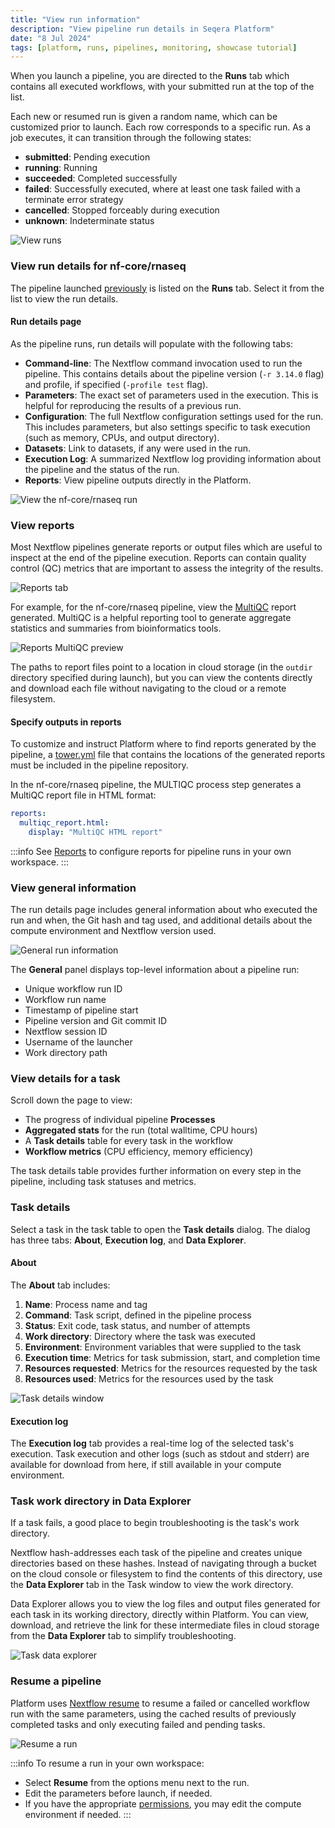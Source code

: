 ```yaml
---
title: "View run information"
description: "View pipeline run details in Seqera Platform"
date: "8 Jul 2024"
tags: [platform, runs, pipelines, monitoring, showcase tutorial]
---
```



When you launch a pipeline, you are directed to the **Runs** tab which contains all executed workflows, with your submitted run at the top of the list. 

Each new or resumed run is given a random name, which can be customized prior to launch. Each row corresponds to a specific run. As a job executes, it can transition through the following states:

- **submitted**: Pending execution
- **running**: Running
- **succeeded**: Completed successfully
- **failed**: Successfully executed, where at least one task failed with a terminate error strategy
- **cancelled**: Stopped forceably during execution
- **unknown**: Indeterminate status

![View runs](assets/sp-cloud-view-all-runs.gif)

### View run details for nf-core/rnaseq

The pipeline launched [previously](./launch-pipelines) is listed on the **Runs** tab. Select it from the list to view the run details.

#### Run details page

As the pipeline runs, run details will populate with the following tabs:

- **Command-line**: The Nextflow command invocation used to run the pipeline. This contains details about the pipeline version (`-r 3.14.0` flag) and profile, if specified (`-profile test` flag).
- **Parameters**: The exact set of parameters used in the execution. This is helpful for reproducing the results of a previous run.
- **Configuration**: The full Nextflow configuration settings used for the run. This includes parameters, but also settings specific to task execution (such as memory, CPUs, and output directory).
- **Datasets**: Link to datasets, if any were used in the run.
- **Execution Log**: A summarized Nextflow log providing information about the pipeline and the status of the run.
- **Reports**: View pipeline outputs directly in the Platform.

![View the nf-core/rnaseq run](assets/sp-cloud-run-info.gif)

### View reports

Most Nextflow pipelines generate reports or output files which are useful to inspect at the end of the pipeline execution. Reports can contain quality control (QC) metrics that are important to assess the integrity of the results.

![Reports tab](assets/reports-tab.png)

For example, for the nf-core/rnaseq pipeline, view the [MultiQC](https://docs.seqera.io/multiqc) report generated. MultiQC is a helpful reporting tool to generate aggregate statistics and summaries from bioinformatics tools.

![Reports MultiQC preview](assets/reports-preview.png)

The paths to report files point to a location in cloud storage (in the `outdir` directory specified during launch), but you can view the contents directly and download each file without navigating to the cloud or a remote filesystem.

#### Specify outputs in reports

To customize and instruct Platform where to find reports generated by the pipeline, a [tower.yml](https://github.com/nf-core/rnaseq/blob/master/tower.yml) file that contains the locations of the generated reports must be included in the pipeline repository. 

In the nf-core/rnaseq pipeline, the MULTIQC process step generates a MultiQC report file in HTML format:

```yaml
reports:
  multiqc_report.html:
    display: "MultiQC HTML report"
```

:::info
See [Reports](../../reports/overview) to configure reports for pipeline runs in your own workspace. 
:::

### View general information

The run details page includes general information about who executed the run and when, the Git hash and tag used, and additional details about the compute environment and Nextflow version used.

![General run information](assets/general-run-details.gif)

The **General** panel displays top-level information about a pipeline run:

- Unique workflow run ID
- Workflow run name
- Timestamp of pipeline start
- Pipeline version and Git commit ID
- Nextflow session ID
- Username of the launcher
- Work directory path

### View details for a task

Scroll down the page to view:

- The progress of individual pipeline **Processes**
- **Aggregated stats** for the run (total walltime, CPU hours)
- A **Task details** table for every task in the workflow
- **Workflow metrics** (CPU efficiency, memory efficiency)

The task details table provides further information on every step in the pipeline, including task statuses and metrics.

### Task details

Select a task in the task table to open the **Task details** dialog. The dialog has three tabs: **About**, **Execution log**, and **Data Explorer**.

#### About

The **About** tab includes:

1. **Name**: Process name and tag
2. **Command**: Task script, defined in the pipeline process
3. **Status**: Exit code, task status, and number of attempts
4. **Work directory**: Directory where the task was executed
5. **Environment**: Environment variables that were supplied to the task
6. **Execution time**: Metrics for task submission, start, and completion time
7. **Resources requested**: Metrics for the resources requested by the task
8. **Resources used**: Metrics for the resources used by the task

![Task details window](assets/task-details.gif)

#### Execution log

The **Execution log** tab provides a real-time log of the selected task's execution. Task execution and other logs (such as stdout and stderr) are available for download from here, if still available in your compute environment.

### Task work directory in Data Explorer

If a task fails, a good place to begin troubleshooting is the task's work directory.

Nextflow hash-addresses each task of the pipeline and creates unique directories based on these hashes. Instead of navigating through a bucket on the cloud console or filesystem to find the contents of this directory, use the **Data Explorer** tab in the Task window to view the work directory.

Data Explorer allows you to view the log files and output files generated for each task in its working directory, directly within Platform. You can view, download, and retrieve the link for these intermediate files in cloud storage from the **Data Explorer** tab to simplify troubleshooting.

![Task data explorer](assets/sp-cloud-task-data-explorer.gif)

### Resume a pipeline

Platform uses [Nextflow resume](../../launch/cache-resume) to resume a failed or cancelled workflow run with the same parameters, using the cached results of previously completed tasks and only executing failed and pending tasks.

![Resume a run](assets/sp-cloud-resume-a-run.gif)

:::info 
To resume a run in your own workspace:

- Select **Resume** from the options menu next to the run.
- Edit the parameters before launch, if needed.
- If you have the appropriate [permissions](../../orgs-and-teams/roles), you may edit the compute environment if needed.
:::

